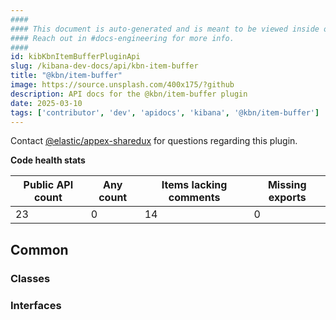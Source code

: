 ```yaml
---
####
#### This document is auto-generated and is meant to be viewed inside our experimental, new docs system.
#### Reach out in #docs-engineering for more info.
####
id: kibKbnItemBufferPluginApi
slug: /kibana-dev-docs/api/kbn-item-buffer
title: "@kbn/item-buffer"
image: https://source.unsplash.com/400x175/?github
description: API docs for the @kbn/item-buffer plugin
date: 2025-03-10
tags: ['contributor', 'dev', 'apidocs', 'kibana', '@kbn/item-buffer']
---
```




Contact [@elastic/appex-sharedux](https://github.com/orgs/elastic/teams/appex-sharedux) for questions regarding this plugin.

**Code health stats**

| Public API count  | Any count | Items lacking comments | Missing exports |
|-------------------|-----------|------------------------|-----------------|
| 23 | 0 | 14 | 0 |

## Common

### Classes
<DocDefinitionList data={kbnItemBufferObj.common.classes}/>

### Interfaces
<DocDefinitionList data={kbnItemBufferObj.common.interfaces}/>

